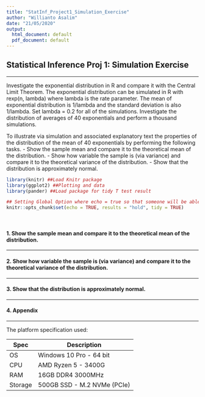 ```yaml
---
title: "StatInf_Project1_Simulation_Exercise"
author: "Willianto Asalim"
date: "21/05/2020"
output:
  html_document: default
  pdf_document: default
---
```




##  Statistical Inference Proj 1: Simulation Exercise
***

Investigate the exponential distribution in R and compare it with the Central Limit Theorem. The exponential distribution can be simulated in R with rexp(n, lambda) where lambda is the rate parameter. The mean of exponential distribution is 1/lambda and the standard deviation is also 1/lambda. Set lambda = 0.2 for all of the simulations.  Investigate the distribution of averages of 40 exponentials and perform a thousand simulations.

To illustrate via simulation and associated explanatory text the properties of the distribution of the mean of 40 exponentials by performing the following tasks.
- Show the sample mean and compare it to the theoretical mean of the distribution.
- Show how variable the sample is (via variance) and compare it to the theoretical variance of the distribution.
- Show that the distribution is approximately normal.


```r
library(knitr) ##Load Knitr package
library(ggplot2) ##Plotting and data
library(pander) ##Load package for tidy T test result
```

```r
## Setting Global Option where echo = true so that someone will be able to read the code and results.
knitr::opts_chunk$set(echo = TRUE, results = "hold", tidy = TRUE)
```
<br />

#### 1. Show the sample mean and compare it to the theoretical mean of the distribution.
***


#### 2. Show how variable the sample is (via variance) and compare it to the theoretical variance of the distribution.
***


#### 3. Show that the distribution is approximately normal.
***


#### 4. Appendix
***
The platform specification used:

Spec    | Description
------- | -----------------------
OS      | Windows 10 Pro - 64 bit
CPU     | AMD Ryzen 5 - 3400G
RAM     | 16GB DDR4 3000MHz
Storage | 500GB SSD - M.2 NVMe (PCIe) 

